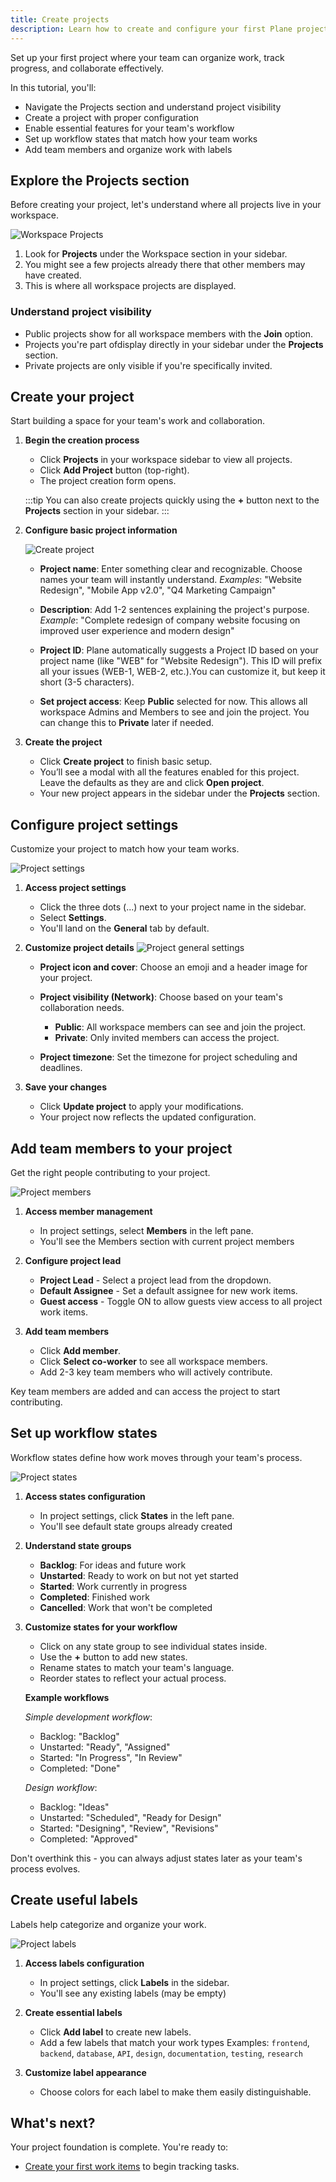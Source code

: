 ```yaml
---
title: Create projects
description: Learn how to create and configure your first Plane project with the right features, workflow states, and team members
---
```


Set up your first project where your team can organize work, track progress, and collaborate effectively.

In this tutorial, you'll:

- Navigate the Projects section and understand project visibility
- Create a project with proper configuration
- Enable essential features for your team's workflow
- Set up workflow states that match how your team works
- Add team members and organize work with labels

## Explore the Projects section
Before creating your project, let's understand where all projects live in your workspace.

![Workspace Projects](https://media.docs.plane.so/tutorials/workspace-projects.webp#hero)

1. Look for **Projects** under the Workspace section in your sidebar.
2. You might see a few projects already there that other members may have created.
3. This is where all workspace projects are displayed.

### Understand project visibility
- Public projects show for all workspace members with the **Join** option.
- Projects you're part ofdisplay directly in your sidebar under the **Projects** section.
- Private projects are only visible if you're specifically invited.

## Create your project

Start building a space for your team's work and collaboration.

1. **Begin the creation process**
    - Click **Projects** in your workspace sidebar to view all projects.
    - Click **Add Project** button (top-right).
    - The project creation form opens.

    :::tip
    You can also create projects quickly using the **+** button next to the **Projects** section in your sidebar.
    :::

2. **Configure basic project information**

    ![Create project](https://media.docs.plane.so/tutorials/create-project.webp#hero)

    - **Project name**: Enter something clear and recognizable. Choose names your team will instantly understand.
    *Examples*: "Website Redesign", "Mobile App v2.0", "Q4 Marketing Campaign"

    - **Description**: Add 1-2 sentences explaining the project's purpose.  
    *Example*: "Complete redesign of company website focusing on improved user experience and modern design"

    - **Project ID**: Plane automatically suggests a Project ID based on your project name (like "WEB" for "Website Redesign"). This ID will prefix all your issues (WEB-1, WEB-2, etc.).You can customize it, but keep it short (3-5 characters).

    - **Set project access**: Keep **Public** selected for now. This allows all workspace Admins and Members to see and join the project. You can change this to **Private** later if needed.

3. **Create the project**
    - Click **Create project** to finish basic setup.
    - You’ll see a modal with all the features enabled for this project. Leave the defaults as they are and click **Open project**.
    - Your new project appears in the sidebar under the **Projects** section.

## Configure project settings
Customize your project to match how your team works. 

![Project settings](https://media.docs.plane.so/tutorials/access-project-settings.webp#hero)
1. **Access project settings**
    - Click the three dots (...) next to your project name in the sidebar.
    - Select **Settings**.
    - You'll land on the **General** tab by default.

2. **Customize project details**
  ![Project general settings](https://media.docs.plane.so/tutorials/project-general-settings.webp#hero)
    - **Project icon and cover**: Choose an emoji and a header image for your project.

    - **Project visibility (Network)**: Choose based on your team's collaboration needs.
        - **Public**: All workspace members can see and join the project.
        - **Private**: Only invited members can access the project.

    - **Project timezone**: Set the timezone for project scheduling and deadlines.

3. **Save your changes**
    - Click **Update project** to apply your modifications.
    - Your project now reflects the updated configuration.

## Add team members to your project
Get the right people contributing to your project.

![Project members](https://media.docs.plane.so/tutorials/add-project-members.webp#hero)

1. **Access member management**
    - In project settings, select **Members** in the left pane.
    - You'll see the Members section with current project members

2. **Configure project lead**
    - **Project Lead** - Select a project lead from the dropdown.
    - **Default Assignee** - Set a default assignee for new work items. 
    - **Guest access** - Toggle ON to allow guests view access to all project work items.
 
3. **Add team members**
    - Click **Add member**.
    - Click **Select co-worker** to see all workspace members.
    - Add 2-3 key team members who will actively contribute. 

Key team members are added and can access the project to start contributing.

## Set up workflow states

Workflow states define how work moves through your team's process. 

![Project states](https://media.docs.plane.so/tutorials/project-states.webp#hero)

1. **Access states configuration**
    - In project settings, click **States** in the left pane.
    - You'll see default state groups already created

2. **Understand state groups**
    - **Backlog**: For ideas and future work
    - **Unstarted**: Ready to work on but not yet started
    - **Started**: Work currently in progress
    - **Completed**: Finished work
    - **Cancelled**: Work that won't be completed

3. **Customize states for your workflow**

    - Click on any state group to see individual states inside.
    - Use the **+** button to add new states.
    - Rename states to match your team's language.
    - Reorder states to reflect your actual process.

    **Example workflows**

    *Simple development workflow*:

    - Backlog: "Backlog"
    - Unstarted: "Ready", "Assigned"
    - Started: "In Progress", "In Review"
    - Completed: "Done"

    *Design workflow*:

    - Backlog: "Ideas"
    - Unstarted: "Scheduled", "Ready for Design"
    - Started: "Designing", "Review", "Revisions"
    - Completed: "Approved"

Don't overthink this - you can always adjust states later as your team's process evolves.

## Create useful labels
Labels help categorize and organize your work. 

![Project labels](https://media.docs.plane.so/tutorials/project-labels.webp#hero)

1. **Access labels configuration**
    - In project settings, click **Labels** in the sidebar.
    - You'll see any existing labels (may be empty)

2. **Create essential labels**
    - Click **Add label** to create new labels.
    - Add a few labels that match your work types
        Examples: `frontend`, `backend`, `database`, `API`, `design`, `documentation`, `testing`, `research`

3. **Customize label appearance**
    - Choose colors for each label to make them easily distinguishable.

## What's next?
Your project foundation is complete. You're ready to:

- [Create your first work items](/introduction/tutorials/create-work-items) to begin tracking tasks.


